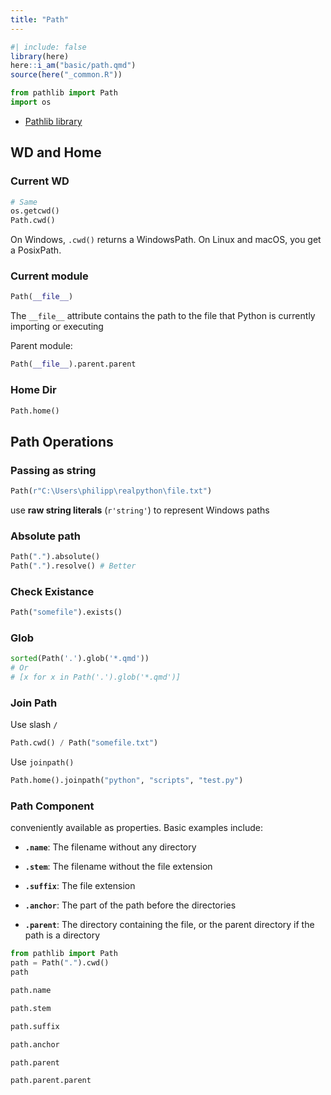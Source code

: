```yaml
---
title: "Path"
---
```


```r
#| include: false
library(here)
here::i_am("basic/path.qmd")
source(here("_common.R"))
```

```python
from pathlib import Path
import os
```

- [Pathlib library](https://docs.python.org/3/library/pathlib.html)

## WD and Home

### Current WD

```python
# Same
os.getcwd()
Path.cwd()
```

On Windows, `.cwd()` returns a WindowsPath. On Linux and macOS, you get a PosixPath.

### Current module

```python
Path(__file__)
```

The `__file__` attribute contains the path to the file that Python is currently importing or executing

Parent module:

```python
Path(__file__).parent.parent
```

### Home Dir

```python
Path.home()
```

## Path Operations

### Passing as string

```python
Path(r"C:\Users\philipp\realpython\file.txt")
```

use **raw string literals** (`r'string'`) to represent Windows paths

### Absolute path

```python
Path(".").absolute()
Path(".").resolve() # Better
```

### Check Existance

```python
Path("somefile").exists()
```

### Glob

```python
sorted(Path('.').glob('*.qmd'))
# Or
# [x for x in Path('.').glob('*.qmd')]
```

### Join Path

Use slash `/`

```python
Path.cwd() / Path("somefile.txt")
```

Use `joinpath()`

```python
Path.home().joinpath("python", "scripts", "test.py")
```

### Path Component

conveniently available as properties. Basic examples include:

-   **`.name`**: The filename without any directory

-   **`.stem`**: The filename without the file extension

-   **`.suffix`**: The file extension

-   **`.anchor`**: The part of the path before the directories

-   **`.parent`**: The directory containing the file, or the parent directory if the path is a directory

```python
from pathlib import Path
path = Path(".").cwd()
path

path.name

path.stem

path.suffix

path.anchor

path.parent

path.parent.parent
```